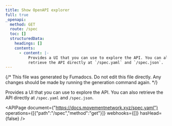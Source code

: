 ```yaml
---
title: Show OpenAPI explorer
full: true
_openapi:
  method: GET
  route: /spec
  toc: []
  structuredData:
    headings: []
    contents:
      - content: |-
          Provides a UI that you can use to explore the API. You can also
          retrieve the API directly at `/spec.yaml` and `/spec.json`.
---
```


{/* This file was generated by Fumadocs. Do not edit this file directly. Any changes should be made by running the generation command again. */}

Provides a UI that you can use to explore the API. You can also
retrieve the API directly at `/spec.yaml` and `/spec.json`.

<APIPage document={"https://docs.movementnetwork.xyz/spec.yaml"} operations={[{"path":"/spec","method":"get"}]} webhooks={[]} hasHead={false} />